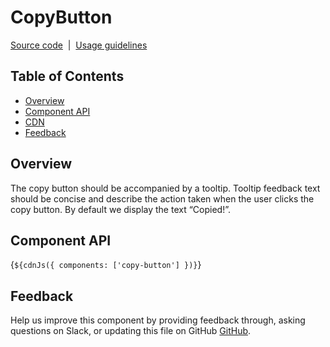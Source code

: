 
<Meta of={CopyButtonStories} />

# CopyButton

[Source code](https://github.com/carbon-design-system/carbon/tree/main/packages/web-components/src/components/copy-button)
&nbsp;|&nbsp;
[Usage guidelines](https://www.carbondesignsystem.com/patterns/common-actions/#copy)

## Table of Contents

- [Overview](#overview)
- [Component API](#component-api)
- [CDN](#cdn)
- [Feedback](#feedback)

## Overview

The copy button should be accompanied by a tooltip. Tooltip feedback text should
be concise and describe the action taken when the user clicks the copy button.
By default we display the text “Copied!”.

<Canvas of={CopyButtonStories.Default} />

## Component API

<ArgTypes of="cds-copy-button" />

<Markdown>{`${cdnJs({ components: ['copy-button'] })}`}</Markdown>

## Feedback

Help us improve this component by providing feedback through, asking questions
on Slack, or updating this file on GitHub
[GitHub](https://github.com/carbon-design-system/carbon/edit/main/packages/web-components/src/components/copy-button/copy-button.mdx).
